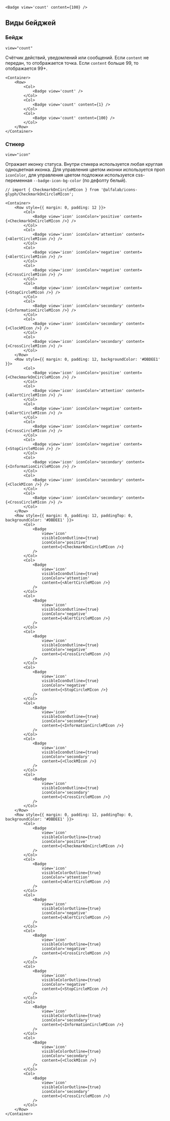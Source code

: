 ```tsx live
<Badge view='count' content={100} />
```

## Виды бейджей

### Бейдж

`view="count"`

Счётчик действий, уведомлений или сообщений. Если `content` не передан, то отображается точка.
Если `content` больше 99, то отображается 99+.

```tsx live
<Container>
    <Row>
        <Col>
            <Badge view='count' />
        </Col>
        <Col>
            <Badge view='count' content={1} />
        </Col>
        <Col>
            <Badge view='count' content={100} />
        </Col>
    </Row>
</Container>
```

### Стикер

`view="icon"`

Отражает иконку статуса. Внутри стикера используется любая круглая одноцветная иконка.
Для управления цветом иконки используется проп `iconColor`, для управления цветом подложки используется css-переменная
`--badge-icon-bg-color` (по дефолту белый).

```tsx live
// import { CheckmarkOnCircleMIcon } from '@alfalab/icons-glyph/CheckmarkOnCircleMIcon';

<Container>
    <Row style={{ margin: 0, padding: 12 }}>
        <Col>
            <Badge view='icon' iconColor='positive' content={<CheckmarkOnCircleMIcon />} />
        </Col>
        <Col>
            <Badge view='icon' iconColor='attention' content={<AlertCircleMIcon />} />
        </Col>
        <Col>
            <Badge view='icon' iconColor='negative' content={<AlertCircleMIcon />} />
        </Col>
        <Col>
            <Badge view='icon' iconColor='negative' content={<CrossCircleMIcon />} />
        </Col>
        <Col>
            <Badge view='icon' iconColor='negative' content={<StopCircleMIcon />} />
        </Col>
        <Col>
            <Badge view='icon' iconColor='secondary' content={<InformationCircleMIcon />} />
        </Col>
        <Col>
            <Badge view='icon' iconColor='secondary' content={<ClockMIcon />} />
        </Col>
        <Col>
            <Badge view='icon' iconColor='secondary' content={<CrossCircleMIcon />} />
        </Col>
    </Row>
    <Row style={{ margin: 0, padding: 12, backgroundColor: '#DBDEE1' }}>
        <Col>
            <Badge view='icon' iconColor='positive' content={<CheckmarkOnCircleMIcon />} />
        </Col>
        <Col>
            <Badge view='icon' iconColor='attention' content={<AlertCircleMIcon />} />
        </Col>
        <Col>
            <Badge view='icon' iconColor='negative' content={<AlertCircleMIcon />} />
        </Col>
        <Col>
            <Badge view='icon' iconColor='negative' content={<CrossCircleMIcon />} />
        </Col>
        <Col>
            <Badge view='icon' iconColor='negative' content={<StopCircleMIcon />} />
        </Col>
        <Col>
            <Badge view='icon' iconColor='secondary' content={<InformationCircleMIcon />} />
        </Col>
        <Col>
            <Badge view='icon' iconColor='secondary' content={<ClockMIcon />} />
        </Col>
        <Col>
            <Badge view='icon' iconColor='secondary' content={<CrossCircleMIcon />} />
        </Col>
    </Row>
    <Row style={{ margin: 0, padding: 12, paddingTop: 0, backgroundColor: '#DBDEE1' }}>
        <Col>
            <Badge
                view='icon'
                visibleIconOutline={true}
                iconColor='positive'
                content={<CheckmarkOnCircleMIcon />}
            />
        </Col>
        <Col>
            <Badge
                view='icon'
                visibleIconOutline={true}
                iconColor='attention'
                content={<AlertCircleMIcon />}
            />
        </Col>
        <Col>
            <Badge
                view='icon'
                visibleIconOutline={true}
                iconColor='negative'
                content={<AlertCircleMIcon />}
            />
        </Col>
        <Col>
            <Badge
                view='icon'
                visibleIconOutline={true}
                iconColor='negative'
                content={<CrossCircleMIcon />}
            />
        </Col>
        <Col>
            <Badge
                view='icon'
                visibleIconOutline={true}
                iconColor='negative'
                content={<StopCircleMIcon />}
            />
        </Col>
        <Col>
            <Badge
                view='icon'
                visibleIconOutline={true}
                iconColor='secondary'
                content={<InformationCircleMIcon />}
            />
        </Col>
        <Col>
            <Badge
                view='icon'
                visibleIconOutline={true}
                iconColor='secondary'
                content={<ClockMIcon />}
            />
        </Col>
        <Col>
            <Badge
                view='icon'
                visibleIconOutline={true}
                iconColor='secondary'
                content={<CrossCircleMIcon />}
            />
        </Col>
    </Row>
    <Row style={{ margin: 0, padding: 12, paddingTop: 0, backgroundColor: '#DBDEE1' }}>
        <Col>
            <Badge
                view='icon'
                visibleColorOutline={true}
                iconColor='positive'
                content={<CheckmarkOnCircleMIcon />}
            />
        </Col>
        <Col>
            <Badge
                view='icon'
                visibleColorOutline={true}
                iconColor='attention'
                content={<AlertCircleMIcon />}
            />
        </Col>
        <Col>
            <Badge
                view='icon'
                visibleColorOutline={true}
                iconColor='negative'
                content={<AlertCircleMIcon />}
            />
        </Col>
        <Col>
            <Badge
                view='icon'
                visibleColorOutline={true}
                iconColor='negative'
                content={<CrossCircleMIcon />}
            />
        </Col>
        <Col>
            <Badge
                view='icon'
                visibleColorOutline={true}
                iconColor='negative'
                content={<StopCircleMIcon />}
            />
        </Col>
        <Col>
            <Badge
                view='icon'
                visibleColorOutline={true}
                iconColor='secondary'
                content={<InformationCircleMIcon />}
            />
        </Col>
        <Col>
            <Badge
                view='icon'
                visibleColorOutline={true}
                iconColor='secondary'
                content={<ClockMIcon />}
            />
        </Col>
        <Col>
            <Badge
                view='icon'
                visibleColorOutline={true}
                iconColor='secondary'
                content={<CrossCircleMIcon />}
            />
        </Col>
    </Row>
</Container>
```
